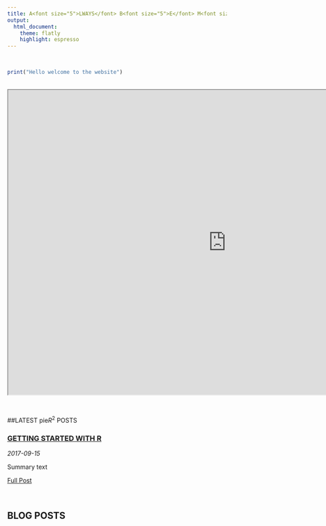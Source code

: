 ```yaml
---
title: A<font size="5">LWAYS</font> B<font size="5">E</font> M<font size="5">ODELLING</font>
output:
  html_document:
    theme: flatly
    highlight: espresso
---
```


<br/>
```r
print("Hello welcome to the website")
```

<br/>
<iframe src ="https://lcebutterfly.shinyapps.io/loktavolterra/" width=1000 height=700>

</iframe>



<br/>

##LATEST pie$R^{2}$ POSTS 
<br/>

<article>
<h3><a href="getting-started-with-r.html">GETTING STARTED WITH R</a></h3>
<div class="summary">
<span><i class="fa fa-calendar"></i> _2017-09-15_</span>
<p> Summary text </p>
<a class="btn btn-outline-primary btn-sm" href="blog-the-move-to-r.html">Full Post</a>
</div>
</article>




<br/>

## BLOG POSTS

